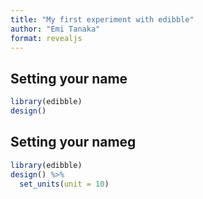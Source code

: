 ```yaml
---
title: "My first experiment with edibble"
author: "Emi Tanaka"
format: revealjs
---
```


## Setting your name

```r
library(edibble)
design() 
```

## Setting your nameg

```r
library(edibble)
design() %>% 
  set_units(unit = 10)
```
